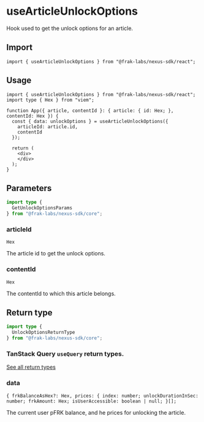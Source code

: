 # useArticleUnlockOptions

Hook used to get the unlock options for an article.

## Import

```tsx
import { useArticleUnlockOptions } from "@frak-labs/nexus-sdk/react";
```

## Usage

```tsx [index.tsx]
import { useArticleUnlockOptions } from "@frak-labs/nexus-sdk/react";
import type { Hex } from "viem";

function App({ article, contentId }: { article: { id: Hex; }, contentId: Hex }) {
  const { data: unlockOptions } = useArticleUnlockOptions({
    articleId: article.id,
    contentId
  });

  return (
    <div>
    </div>
  );
}
```

## Parameters

```ts
import type {
  GetUnlockOptionsParams
} from "@frak-labs/nexus-sdk/core";
```

### articleId

`Hex`

The article id to get the unlock options.

### contentId

`Hex`

The contentId to which this article belongs.

## Return type

```ts
import type {
  UnlockOptionsReturnType
} from "@frak-labs/nexus-sdk/core";
```

### TanStack Query `useQuery` return types.

[See all return types](https://tanstack.com/query/latest/docs/framework/react/reference/useQuery)

### data

`{ frkBalanceAsHex?: Hex, prices: { index: number; unlockDurationInSec: number; frkAmount: Hex; isUserAccessible: boolean | null; }[];`

The current user pFRK balance, and he prices for unlocking the article.
